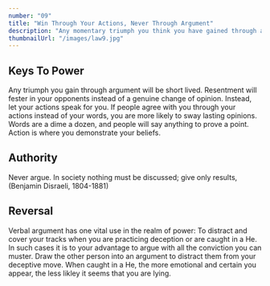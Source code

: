 ```yaml
---
number: "09"
title: "Win Through Your Actions, Never Through Argument"
description: "Any momentary triumph you think you have gained through argument is really a Pyrrhic victory: The resentment and ill will you stir up is stronger and lasts longer than any momentary change of opinion. It is much more powerful to get others to agree with you through your actions, without saying a word. Demonstrate, do not explicate."
thumbnailUrl: "/images/law9.jpg"
---
```


## Keys To Power

Any triumph you gain through argument will be short lived. Resentment will fester in your opponents instead of a genuine change of opinion. Instead, let your actions speak for you. If people agree with you through your actions instead of your words, you are more likely to sway lasting opinions. Words are a dime a dozen, and people will say anything to prove a point. Action is where you demonstrate your beliefs.

## Authority

Never argue. In society nothing must be discussed; give only results, (Benjamin Disraeli, 1804-1881)

## Reversal

Verbal argument has one vital use in the realm of power: To distract and cover your tracks when you are practicing deception or are caught in a He. In such cases it is to your advantage to argue with all the conviction you can muster. Draw the other person into an argument to distract them from your deceptive move. When caught in a He, the more emotional and certain you appear, the less likley it seems that you are lying.
